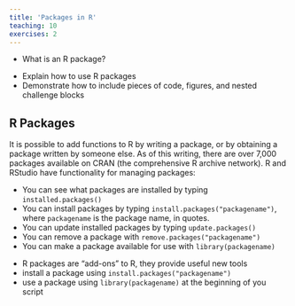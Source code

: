```yaml
---
title: 'Packages in R'
teaching: 10
exercises: 2
---
```


:::::::::::::::::::::::::::::::::::::: questions 

- What is an R package?

::::::::::::::::::::::::::::::::::::::::::::::::

::::::::::::::::::::::::::::::::::::: objectives

- Explain how to use R packages
- Demonstrate how to include pieces of code, figures, and nested challenge blocks

::::::::::::::::::::::::::::::::::::::::::::::::

## R Packages

It is possible to add functions to R by writing a package, or by
obtaining a package written by someone else. As of this writing, there
are over 7,000 packages available on CRAN (the comprehensive R archive
network). R and RStudio have functionality for managing packages:

* You can see what packages are installed by typing
  `installed.packages()`
* You can install packages by typing `install.packages("packagename")`,
  where `packagename` is the package name, in quotes.
* You can update installed packages by typing `update.packages()`
* You can remove a package with `remove.packages("packagename")`
* You can make a package available for use with `library(packagename)`


::: keypoints
- R packages are "add-ons" to R, they provide useful new tools
- install a package using `install.packages("packagename")`
- use a package using `library(packagename)` at the beginning of you script
:::
